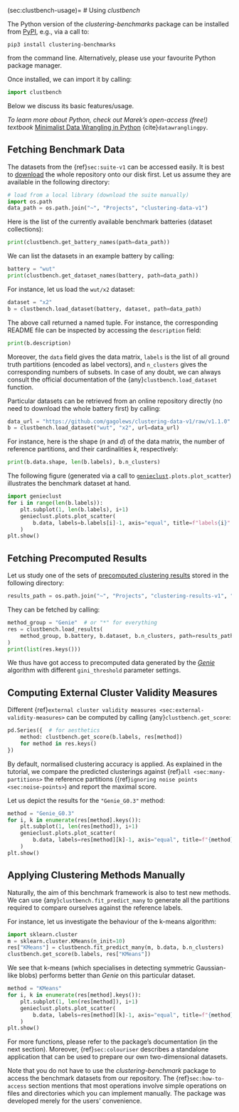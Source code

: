 (sec:clustbench-usage)=
# Using *clustbench*

The Python version of the *clustering-benchmarks* package
can be installed from [PyPI](https://pypi.org/project/clustering-benchmarks/),
e.g., via a call to:

```
pip3 install clustering-benchmarks
```

from the command line. Alternatively, please use your favourite Python
package manager.


Once installed, we can import it by calling:

```python
import clustbench
```

Below we discuss its basic features/usage.


::::{note}
*To learn more about Python, check out Marek's open-access (free!) textbook*
[Minimalist Data Wrangling in Python](https://datawranglingpy.gagolewski.com/)
{cite}`datawranglingpy`.
::::


## Fetching Benchmark Data

The datasets from the {ref}`sec:suite-v1` can be accessed easily.
It is best to [download](https://github.com/gagolews/clustering-data-v1/releases/tag/v1.1.0)
the whole repository onto our disk first.
Let us assume they are available in the following directory:

```python
# load from a local library (download the suite manually)
import os.path
data_path = os.path.join("~", "Projects", "clustering-data-v1")
```

Here is the list of the currently available benchmark batteries
(dataset collections):

```python
print(clustbench.get_battery_names(path=data_path))
```

We can list the datasets in an example battery by calling:

```python
battery = "wut"
print(clustbench.get_dataset_names(battery, path=data_path))
```

For instance, let us load the `wut/x2` dataset:


```python
dataset = "x2"
b = clustbench.load_dataset(battery, dataset, path=data_path)
```

The above call returned a named tuple. For instance, the corresponding README
file can be inspected by accessing the `description` field:

```python
print(b.description)
```

Moreover, the `data` field gives the data matrix, `labels` is the list
of all ground truth partitions (encoded as label vectors),
and `n_clusters` gives the corresponding numbers of subsets.
In case of any doubt, we can always consult the official documentation
of the {any}`clustbench.load_dataset` function.

::::{note}
Particular datasets can be retrieved from an online repository directly
(no need to download the whole battery first) by calling:

```python
data_url = "https://github.com/gagolews/clustering-data-v1/raw/v1.1.0"
b = clustbench.load_dataset("wut", "x2", url=data_url)
```
::::

For instance, here is the shape (*n* and *d*) of the data matrix,
the number of reference partitions, and their cardinalities *k*,
respectively:

```python
print(b.data.shape, len(b.labels), b.n_clusters)
```

The following figure (generated via a call to
[`genieclust`](https://genieclust.gagolewski.com/)`.plots.plot_scatter`)
illustrates the benchmark dataset at hand.

```python
import genieclust
for i in range(len(b.labels)):
    plt.subplot(1, len(b.labels), i+1)
    genieclust.plots.plot_scatter(
        b.data, labels=b.labels[i]-1, axis="equal", title=f"labels{i}"
    )
plt.show()
```


## Fetching Precomputed Results

Let us study one of the sets of
[precomputed clustering results](https://github.com/gagolews/clustering-results-v1)
stored in the following directory:


```python
results_path = os.path.join("~", "Projects", "clustering-results-v1", "original")
```

They can be fetched by calling:

```python
method_group = "Genie"  # or "*" for everything
res = clustbench.load_results(
    method_group, b.battery, b.dataset, b.n_clusters, path=results_path
)
print(list(res.keys()))
```

We thus have got access to precomputed data
generated by the [*Genie*](https://genieclust.gagolewski.com)
algorithm with different `gini_threshold` parameter settings.



## Computing External Cluster Validity Measures


Different
{ref}`external cluster validity measures <sec:external-validity-measures>`
can be computed by calling {any}`clustbench.get_score`:


```python
pd.Series({  # for aesthetics
    method: clustbench.get_score(b.labels, res[method])
    for method in res.keys()
})
```

By default, normalised clustering accuracy is applied.
As explained in the tutorial, we compare the predicted clusterings against
{ref}`all <sec:many-partitions>` the reference partitions
({ref}`ignoring noise points <sec:noise-points>`)
and report the maximal score.

Let us depict the results for the `"Genie_G0.3"` method:

```python
method = "Genie_G0.3"
for i, k in enumerate(res[method].keys()):
    plt.subplot(1, len(res[method]), i+1)
    genieclust.plots.plot_scatter(
        b.data, labels=res[method][k]-1, axis="equal", title=f"{method}; k={k}"
    )
plt.show()
```


## Applying Clustering Methods Manually

Naturally, the aim of this benchmark framework is also to test new methods.
We can use {any}`clustbench.fit_predict_many` to generate
all the partitions required to compare ourselves against the reference labels.

For instance, let us investigate the behaviour of the k-means algorithm:

```python
import sklearn.cluster
m = sklearn.cluster.KMeans(n_init=10)
res["KMeans"] = clustbench.fit_predict_many(m, b.data, b.n_clusters)
clustbench.get_score(b.labels, res["KMeans"])
```

We see that k-means (which specialises in detecting symmetric Gaussian-like blobs)
performs better than *Genie* on this particular dataset.

```python
method = "KMeans"
for i, k in enumerate(res[method].keys()):
    plt.subplot(1, len(res[method]), i+1)
    genieclust.plots.plot_scatter(
        b.data, labels=res[method][k]-1, axis="equal", title=f"{method}; k={k}"
    )
plt.show()
```

For more functions, please refer to the package's documentation (in the next section).
Moreover, {ref}`sec:colouriser` describes a standalone application
that can be used to prepare our own two-dimensional datasets.

Note that you do not have to use the *clustering-benchmark* package
to access the benchmark datasets from our repository.
The {ref}`sec:how-to-access` section mentions that most operations
involve simple operations on files and directories which you can
implement manually. The package was developed merely for the users'
convenience.
